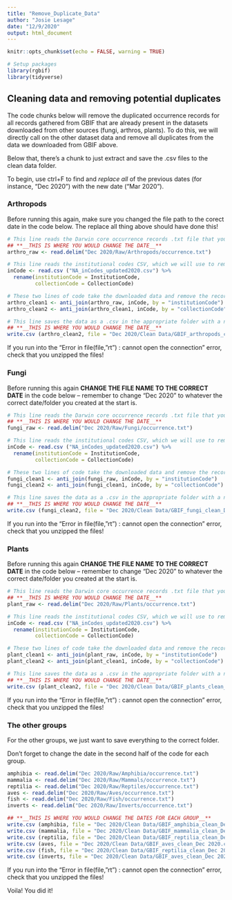 ```yaml
---
title: "Remove_Duplicate_Data"
author: "Josie Lesage"
date: "12/9/2020"
output: html_document
---
```



```r
knitr::opts_chunk$set(echo = FALSE, warning = TRUE)

# Setup packages
library(rgbif)
library(tidyverse)
```


## Cleaning data and removing potential duplicates
The code chunks below will remove the duplicated occurrence records for all records gathered from GBIF that are already present in the datasets downloaded from other sources (fungi, arthros, plants). To do this, we will directly call on the other dataset data and remove all duplicates from the data we downloaded from GBIF above. 

Below that, there's a chunk to just extract and save the .csv files to the clean data folder.

To begin, use ctrl+F to find and *replace all* of the previous dates (for instance, "Dec 2020") with the new date ("Mar 2020").

### Arthropods
Before running this again, make sure you changed the file path to the corect date in the code below. The replace all thing above should have done this!

```r
# This line reads the Darwin core occurrence records .txt file that you unzipped from the appropriate folder
## **__THIS IS WHERE YOU WOULD CHANGE THE DATE__**
arthro_raw <- read.delim("Dec 2020/Raw/Arthropods/occurrence.txt")

# This line reads the institutional codes CSV, which we will use to remove the dupes from symbiota. Technically we don't need to do this after the first time, but it doesn't hurt to keep consistent.
inCode <- read.csv ("NA_inCodes_updated2020.csv") %>%
  rename(institutionCode = InstitutionCode,
         collectionCode = CollectionCode)

# These two lines of code take the downloaded data and remove the records that match the collections and institutions already included in symbiota
arthro_clean1 <- anti_join(arthro_raw, inCode, by = "institutionCode")
arthro_clean2 <- anti_join(arthro_clean1, inCode, by = "collectionCode")

# This line saves the data as a .csv in the appropriate folder with a new name
## **__THIS IS WHERE YOU WOULD CHANGE THE DATE__**
write.csv (arthro_clean2, file = "Dec 2020/Clean Data/GBIF_arthropods_clean_Dec 2020.csv", na="", row.names=FALSE)
```

If you run into the "Error in file(file, "rt") : cannot open the connection" error, check that you unzipped the files!

### Fungi
Before running this again **CHANGE THE FILE NAME TO THE CORRECT DATE** in the code below -- remember to change "Dec 2020" to whatever the correct date/folder you created at the start is.

```r
# This line reads the Darwin core occurrence records .txt file that you unzipped from the appropriate folder
## **__THIS IS WHERE YOU WOULD CHANGE THE DATE__**
fungi_raw <- read.delim("Dec 2020/Raw/Fungi/occurrence.txt")

# This line reads the institutional codes CSV, which we will use to remove the dupes from symbiota. Technically we don't need to do this after the first time, but it doesn't hurt to keep consistent.
inCode <- read.csv ("NA_inCodes_updated2020.csv") %>%
  rename(institutionCode = InstitutionCode,
         collectionCode = CollectionCode)

# These two lines of code take the downloaded data and remove the records that match the collections and institutions already included in symbiota
fungi_clean1 <- anti_join(fungi_raw, inCode, by = "institutionCode")
fungi_clean2 <- anti_join(fungi_clean1, inCode, by = "collectionCode")

# This line saves the data as a .csv in the appropriate folder with a new name
## **__THIS IS WHERE YOU WOULD CHANGE THE DATE__**
write.csv (fungi_clean2, file = "Dec 2020/Clean Data/GBIF_fungi_clean_Dec 2020.csv", na="", row.names=FALSE)
```


If you run into the "Error in file(file, "rt") : cannot open the connection" error, check that you unzipped the files!

### Plants
Before running this again **CHANGE THE FILE NAME TO THE CORRECT DATE** in the code below -- remember to change "Dec 2020" to whatever the correct date/folder you created at the start is.

```r
# This line reads the Darwin core occurrence records .txt file that you unzipped from the appropriate folder
## **__THIS IS WHERE YOU WOULD CHANGE THE DATE__**
plant_raw <- read.delim("Dec 2020/Raw/Plants/occurrence.txt")

# This line reads the institutional codes CSV, which we will use to remove the dupes from symbiota. Technically we don't need to do this after the first time, but it doesn't hurt to keep consistent. 
inCode <- read.csv ("NA_inCodes_updated2020.csv") %>%
  rename(institutionCode = InstitutionCode,
         collectionCode = CollectionCode)

# These two lines of code take the downloaded data and remove the records that match the collections and institutions already included in symbiota
plant_clean1 <- anti_join(plant_raw, inCode, by = "institutionCode")
plant_clean2 <- anti_join(plant_clean1, inCode, by = "collectionCode")

# This line saves the data as a .csv in the appropriate folder with a new name
## **__THIS IS WHERE YOU WOULD CHANGE THE DATE__**
write.csv (plant_clean2, file = "Dec 2020/Clean Data/GBIF_plants_clean_Dec 2020.csv", na="", row.names=FALSE)
```


If you run into the "Error in file(file, "rt") : cannot open the connection" error, check that you unzipped the files!


### The other groups
For the other groups, we just want to save everything to the correct folder.

Don't forget to change the date in the second half of the code for each group.
```r
amphibia <- read.delim("Dec 2020/Raw/Amphibia/occurrence.txt")
mammalia <- read.delim("Dec 2020/Raw/Mammals/occurrence.txt")
reptilia <- read.delim("Dec 2020/Raw/Reptiles/occurrence.txt")
aves <- read.delim("Dec 2020/Raw/Aves/occurrence.txt")
fish <- read.delim("Dec 2020/Raw/Fish/occurrence.txt")
inverts <- read.delim("Dec 2020/Raw/Inverts/occurrence.txt")

## **__THIS IS WHERE YOU WOULD CHANGE THE DATES FOR EACH GROUP__**
write.csv (amphibia, file = "Dec 2020/Clean Data/GBIF_amphibia_clean_Dec 2020.csv", na="", row.names=FALSE)
write.csv (mammalia, file = "Dec 2020/Clean Data/GBIF_mammalia_clean_Dec 2020.csv", na="", row.names=FALSE)
write.csv (reptilia, file = "Dec 2020/Clean Data/GBIF_reptilia_clean_Dec 2020.csv", na="", row.names=FALSE)
write.csv (aves, file = "Dec 2020/Clean Data/GBIF_aves_clean_Dec 2020.csv", na="", row.names=FALSE)
write.csv (fish, file = "Dec 2020/Clean Data/GBIF_reptilia_clean_Dec 2020.csv", na="", row.names=FALSE)
write.csv (inverts, file = "Dec 2020/Clean Data/GBIF_aves_clean_Dec 2020.csv", na="", row.names=FALSE)

```


If you run into the "Error in file(file, "rt") : cannot open the connection" error, check that you unzipped the files!

Voila! You did it!
